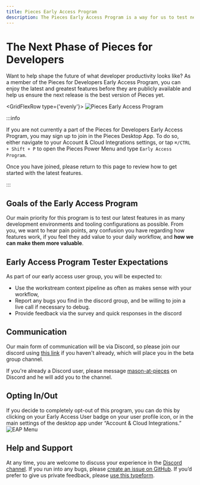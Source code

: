 ```yaml
---
title: Pieces Early Access Program
description: The Pieces Early Access Program is a way for us to test new features with our users before they are released to the public.
---
```



# The Next Phase of Pieces for Developers

Want to help shape the future of what developer productivity looks like? As a member of the Pieces for Developers Early Access Program, you can enjoy the latest and greatest features before they are publicly available and help us ensure the next release is the best version of Pieces yet.

[//]: # (import Video from "../src/components/Video";)

<GridFlexRow type={'evenly'}>
  ![Pieces Early Access Program](/eap/hero_light.png)
</GridFlexRow>

:::info

If you are not currently a part of the Pieces for Developers Early Access Program, you may sign up to join in the Pieces Desktop App.  To do so, either navigate to your Account & Cloud Integrations settings, or tap `⌘/CTRL + Shift + P` to open the Pieces Power Menu and type `Early Access Program`.

Once you have joined, please return to this page to review how to get started with the latest features.

:::

## Goals of the Early Access Program
Our main priority for this program is to test our latest features in as many development environments and tooling configurations as possible. From you, we want to hear pain points, any confusion you have regarding how features work, if you feel they add value to your daily workflow, and **how we can make them more valuable**.

## Early Access Program Tester Expectations
As part of our early access user group, you will be expected to:
- Use the workstream context pipeline as often as makes sense with your workflow,
- Report any bugs you find in the discord group, and be willing to join a live call if necessary to debug.
- Provide feedback via the survey and quick responses in the discord

## Communication
Our main form of communication will be via Discord, so please join our discord using [this link](https://discord.gg/qPd2748b7s) if you haven't already, which will place you in the beta group channel.

If you're already a Discord user, please message [mason-at-pieces](https://discord.com/users/112015890194706432) on Discord and he will add you to the channel.

## Opting In/Out
If you decide to completely opt-out of this program, you can do this by clicking on your Early Access User badge on your user profile icon, or in the main settings of the desktop app under “Account & Cloud Integrations.”
![EAP Menu](/eap/menu.png)

## Help and Support
At any time, you are welcome to discuss your experience in the [Discord channel](https://discord.gg/qPd2748b7s). If you run into any bugs, please [create an issue on GitHub](http://github.com/pieces-app/support/issues). If you’d prefer to give us private feedback, please [use this typeform](https://getpieces.typeform.com/to/wYVMzbql).
